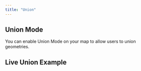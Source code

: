 ```yaml
---
title: "Union"
---
```


## Union Mode

You can enable Union Mode on your map to allow users to union geometries.

<!-- Add detailed documentation and code examples for Union Mode here -->

## Live Union Example

<BrowserOnlyGmMap
  gmOptions={editUnionOptions}
  features={features} />
